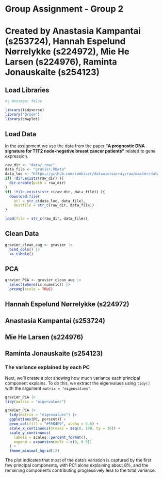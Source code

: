 # Group Assignment - Group 2

# **Created by Anastasia Kampantai (s253724), Hannah Espelund Nørrelykke (s224972), Mie He Larsen (s224976), Raminta Jonauskaite (s254123)**

## Load Libraries

```r
#| message: false

library(tidyverse)
library("broom")
library(cowplot)
```

## Load Data

In the assignment we use the data from the paper "**A prognostic DNA signature for T1T2 node-negative breast cancer patients"** related to gene expression.

```r
raw_dir <- "data/_raw/"
data_file <- "gravier.RData"
data_loc <- "https://github.com/ramhiser/datamicroarray/raw/master/data/"
if( !dir.exists(raw_dir) ){
  dir.create(path = raw_dir)
}
if( !file.exists(str_c(raw_dir, data_file)) ){
  download.file(
    url = str_c(data_loc, data_file),
    destfile = str_c(raw_dir, data_file))
}

load(file = str_c(raw_dir, data_file))

```

## Clean Data

```r
gravier_clean_aug <- gravier |>
  bind_cols() |>
  as_tibble() 
```

## PCA

```r
gravier_PCA <- gravier_clean_aug |> 
  select(where(is.numeric)) |> 
  prcomp(scale = TRUE)

```

## **Hannah Espelund Nørrelykke (s224972)**

## **Anastasia Kampantai (s253724)**

## **Mie He Larsen (s224976)**

## **Raminta Jonauskaite (s254123)**

### The variance explained by each PC

Next, we’ll create a plot showing how much variance each principal component explains. To do this, we extract the eigenvalues using `tidy()` with the argument `matrix = "eigenvalues"`.

```r
gravier_PCA |> 
tidy(matrix = "eigenvalues")
```

```r
gravier_PCA |> 
  tidy(matrix = "eigenvalues") |> 
  ggplot(aes(PC, percent)) +
  geom_col(fill = "#56B4E9", alpha = 0.8) +
  scale_x_continuous(breaks = seq(0, 168, by = 10)) +
  scale_y_continuous(
    labels = scales::percent_format(),
    expand = expansion(mult = c(0, 0.5)) 
  ) +
  theme_minimal_hgrid(12)
```

The plot indicates that most of the data’s variation is captured by the first few principal components, with PC1 alone explaining about 8%, and the remaining components contributing progressively less to the total variance.

